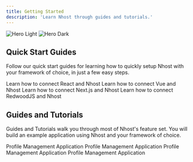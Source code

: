 ```yaml
---
title: Getting Started
description: 'Learn Nhost through guides and tutorials.'
---
```


<img
  className="block dark:hidden"
  src="/images/introduction-dark.svg"
  alt="Hero Light"
/>
<img
  className="hidden dark:block"
  src="/images/introduction-dark.svg"
  alt="Hero Dark"
/>

## Quick Start Guides

Follow our quick start guides for learning how to quickly setup Nhost with your framework of choice, in just a few easy steps.

<CardGroup cols={2}>
  <Card
    title="React"
    icon="pen-to-square"
    href="/quickstart/react"
  >
    Learn how to connect React and Nhost 
  </Card>
  <Card
    title="Vue"
    icon="image"
    href="/quickstart/vue"
  >
    Learn how to connect Vue and Nhost
  </Card>
  <Card
    title="Next.js"
    icon="image"
    href="/quickstart/nextjs"
  >
    Learn how to connect Next.js and Nhost
  </Card>
  <Card
    title="RedwoodJS"
    icon="image"
    href="/quickstart/redwoodjs"
  >
    Learn how to connect RedwoodJS and Nhost
  </Card>
</CardGroup>


## Guides and Tutorials

Guides and Tutorials walk you through most of Nhost's feature set. You will build an example application using Nhost and your framework of choice.

<CardGroup cols={2}>
  <Card
    title="React"
    icon="pen-to-square"
    href="https://mintlify.com/docs/quickstart"
  >
    Profile Management Application
  </Card>
  <Card
    title="Vue"
    icon="image"
    href="https://mintlify.com/docs/development"
  >
    Profile Management Application
  </Card>
  <Card
    title="Next.js"
    icon="image"
    href="https://mintlify.com/docs/development"
  >
    Profile Management Application
  </Card>
  <Card
    title="RedwoodJS"
    icon="image"
    href="https://mintlify.com/docs/development"
  >
    Profile Management Application
  </Card>
</CardGroup>

